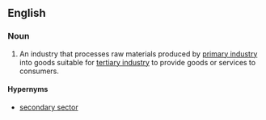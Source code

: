 ==English==
{{examples-right|sense=Levels of Industry|examples=[[primary industry]]: apple orchard<br>'''secondary industry''': apple sauce manufacturer<br>[[tertiary industry]]: grocery store|width=40%}}
===Noun===
{{en-noun|head=[[secondary]] [[industry]]|secondary industries}}

# {{context|economics}} An industry that processes raw materials produced by [[primary industry]] into goods suitable for [[tertiary industry]] to provide goods or services to consumers.

====Hypernyms====
*[[secondary sector]]